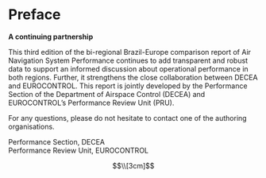 ```{=tex}
\pagenumbering{roman}
\setcounter{page}{1}
```
# Preface {.unnumbered}

**A continuing partnership**

This third edition of the bi-regional Brazil-Europe comparison report of Air Navigation System Performance continues to add transparent and robust data to support an informed discussion about operational performance in both regions.
Further, it strengthens the close collaboration between DECEA and EUROCONTROL.
This report is jointly developed by the Performance Section of the Department of Airspace Control (DECEA) and EUROCONTROL's Performance Review Unit (PRU).

For any questions, please do not hesitate to contact one of the authoring organisations.

Performance Section, DECEA    
Performance Review Unit, EUROCONTROL


<!-- add one inch of whitespace = empty equation --------------------------->

$$\\[3cm]$$
